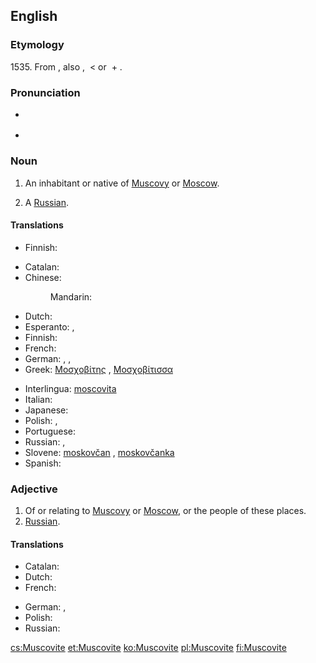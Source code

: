 {{also|muscovite}}
==English==

===Etymology===
1535.  From {{etyl|la|en}} {{term|Moscovita||resident of Moscow or Muscovy, Russian|lang=la}}, also {{term|Muscovita|lang=la}}, {{term|Moschovita|lang=la}} < {{term|Moscovia|lang=la}} or {{term|Muscovia||Muscovy|lang=la}} + {{term|-ita|lang=la}}.

===Pronunciation===
* {{a|UK}} {{IPA|/ˈmʌs.kəˌvaɪt/}}
* {{audio|en-us-Muscovite.ogg|Audio (US)}}

===Noun===
{{en-noun}}

# An inhabitant or native of [[Muscovy]] or [[Moscow]].
# {{context|archaic|lang=en}} A [[Russian]].

====Translations====
{{trans-top|resident of Muscovy}}
* Finnish: {{t+|fi|moskoviitti}}
{{trans-mid}}
{{trans-bottom}}

{{trans-top|resident of Moscow}}
* Catalan: {{t-|ca|moscovita|m|f}}
* Chinese:
*: Mandarin: {{t|cmn|莫斯科人|tr=Mòsīkē rén|sc=Hani}}
* Dutch: {{t-|nl|Moskoviet|m}}
* Esperanto: {{t-|eo|moskvano}} {{qualifier|man or woman}}, {{t-|eo|moskvanino}} {{qualifier|woman}}
* Finnish: {{t+|fi|moskovalainen}}
* French: {{t+|fr|Moscovite|m|f}}
* German: {{t+|de|Moskauer|m}},  {{t+|de|Moskowiter|m}}, {{t+|de|Moskauerin|f}}
* Greek: [[Μοσχοβίτης]] {{m}}, [[Μοσχοβίτισσα]] {{f}}
{{trans-mid}}
* Interlingua: [[moscovita]] {{m|f}}
* Italian: {{t-|it|moscovita|m|f}}
* Japanese: {{t-|ja|モスクワ人|tr=Mosukuwa-jin|sc=Jpan}}
* Polish: {{t+|pl|moskwianin|m}}, {{t+|pl|moskwianka|f}}
* Portuguese: {{t+|pt|moscovita|m|f}}
* Russian: {{t+|ru|москвич|m|tr=moskvíč}}, {{t+|ru|москвичка|f|tr=moskvíčka}}
* Slovene: [[moskovčan]] {{m}}, [[moskovčanka]] {{f}}
* Spanish: {{t+|es|moscovita|m|f}}
{{trans-bottom}}

===Adjective===
{{en-adj}}

# Of or relating to [[Muscovy]] or [[Moscow]], or the people of these places.
# [[Russian]].

====Translations====
{{trans-top|Relating to Moscow}}
* Catalan: {{t-|ca|moscovita}}
* Dutch: {{t-|nl|Moskovitisch}}
* French: {{t+|fr|moscovite}}
{{trans-mid}}
* German: {{t-|de|moskowitisch}}, {{t+|de|Moskauer}}
* Polish: {{t+|pl|moskiewski}}
* Russian: {{t+|ru|московский|tr=moskóvskij|sc=Cyrl}}
{{trans-bottom}}

[[cs:Muscovite]]
[[et:Muscovite]]
[[ko:Muscovite]]
[[pl:Muscovite]]
[[fi:Muscovite]]